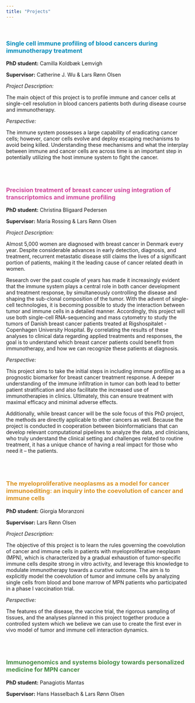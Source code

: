 ```yaml
---
title: "Projects"
---
```


<br>





### <span style="color: #008CBA;">Single cell immune profiling of blood cancers during immunotherapy treatment</span>

**PhD student:** Camilla Koldbæk Lemvigh

**Supervisor:** Catherine J. Wu & Lars Rønn Olsen



*Project Description:*

The main object of this project is to profile immune and cancer cells at single-cell resolution in blood cancers patients both during disease course and immunotherapy.



*Perspective:*

The immune system possesses a large capability of eradicating cancer cells; however, cancer cells evolve and deploy escaping mechanisms to avoid being killed. Understanding these mechanisms and what the interplay between immune and cancer cells are across time is an important step in potentially utilizing the host immune system to fight the cancer.



<br><br>



### <span style="color: #cf449a;">Precision treatment of breast cancer using integration of transcriptomics and immune profiling</span>

**PhD student:** Christina Bligaard Pedersen

**Supervisor:** Maria Rossing & Lars Rønn Olsen



*Project Description:*

Almost 5,000 women are diagnosed with breast cancer in Denmark every year. Despite considerable advances in early detection, diagnosis, and treatment, recurrent metastatic disease still claims the lives of a significant portion of patients, making it the leading cause of cancer related death in women.

Research over the past couple of years has made it increasingly evident that the immune system plays a central role in both cancer development and treatment response, by simultaneously controlling the disease and shaping the sub-clonal composition of the tumor. With the advent of single-cell technologies, it is becoming possible to study the interaction between tumor and immune cells in a detailed manner. Accordingly, this project will use both single-cell RNA-sequencing and mass cytometry to study the tumors of Danish breast cancer patients treated at Rigshospitalet - Copenhagen University Hospital. By correlating the results of these analyses to clinical data regarding applied treatments and responses, the goal is to understand which breast cancer patients could benefit from immunotherapy, and how we can recognize these patients at diagnosis.



*Perspective:*

This project aims to take the initial steps in including immune profiling as a prognostic biomarker for breast cancer treatment response. A deeper understanding of the immune infiltration in tumor can both lead to better patient stratification and also facilitate the increased use of immunotherapies in clinics. Ultimately, this can ensure treatment with maximal efficacy and minimal adverse effects.

Additionally, while breast cancer will be the sole focus of this PhD project, the methods are directly applicable to other cancers as well. Because the project is conducted in cooperation between bioinformaticians that can develop relevant computational pipelines to analyze the data, and clinicians, who truly understand the clinical setting and challenges related to routine treatment, it has a unique chance of having a real impact for those who need it – the patients.


<br><br>



### <span style="color: #db931f;">The myeloproliferative neoplasms as a model for cancer immunoediting: an inquiry into the coevolution of cancer and immune cells</span>

**PhD student:** Giorgia Moranzoni

**Supervisor:** Lars Rønn Olsen



*Project Description:*

The objective of this project is to learn the rules governing the coevolution of cancer and immune cells in patients with myeloproliferative neoplasm (MPN), which is characterized by a gradual exhaustion of tumor-specific immune cells despite strong in vitro activity, and leverage this knowledge to modulate immunotherapy towards a curative outcome. The aim is to explicitly model the coevolution of tumor and immune cells by analyzing single cells from blood and bone marrow of MPN patients who participated in a phase I vaccination trial. 



*Perspective:*

The features of the disease, the vaccine trial, the rigorous sampling of tissues, and the analyses planned in this project together produce a controlled system which we believe we can use to create the first ever in vivo model of tumor and immune cell interaction dynamics.


<br><br>




### <span style="color: #468a43;">Immunogenomics and systems biology towards personalized medicine for MPN cancer</span>

**PhD student:** Panagiotis Mantas

**Supervisor:** Hans Hasselbach & Lars Rønn Olsen


